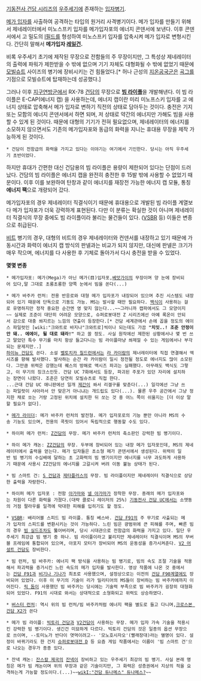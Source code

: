[[기동전사 건담 시리즈]]의 [[우주세기]]에 존재하는 [[입자병기]].
 
[[메가 입자]]를 사출하여 공격하는 타입의 원거리 사격병기이다. 메가 입자를 만들기 위해서 제네레이터에서 미노스프키 입자를 메가입자포의 에너지 콘덴서에 보낸다. 이후 콘덴서에서 고 밀도의 [[I필드]]를 형성하여 미노스프키 입자를 압축시켜 메가 입자로 변형시킨다. 간단히 말해서 '''메가입자 [[레일건]].'''

비록 우주세기 초기에 제작된 무장으로 전함들의 주 무장이지만, 그 특성상 제네레이터의 출력에 파워가 제한받을 수 밖에 없으며 기기 자체도 대형화될 수 밖에 없었기 때문에 [[모빌슈트]] 사이즈의 병기에 장비시키는 건 힘들었다.[* 허나 근성의 [[지온공국군]]은 [[곡그]]를 기점으로 모빌슈트에 탑재하는데 성공했다.]

그러나 이후 [[지구연방군]]에서 RX-78 [[건담]]의 무장으로 '''[[빔 라이플]]'''을 개발해낸다. 이 빔 라이플은 E-CAP(에너지 캡) 을 사용하는데, 에너지 캡이란 미리 미노프스키 입자를 고 에너지 상태로 압축해서 메가 입자로 변하기 직전의 상태로 담아두는 것이다. 충전은 기지 또는 모함의 에너지 콘덴서에서 하면 되며, 저 상태로 약간의 에너지만 가해도 빔을 사용할 수 있게 된 것이다. 때문에 대형의 기기가 전혀 필요없으며, 제네레이터의 에너지를 소모하지 않으면서도 기존의 메가입자포와 동급의 화력을 지니는 휴대용 무장을 제작 가능하게 된 것이다.

 * 건담이 전함급의 화력을 가지고 있다는 이야기는 여기에서 기인한다. 당시는 아직 우주세기 초반이었다.

하지만 휴대가 간편한 대신 건담용의 빔 라이플은 용량이 제한되어 있다는 단점이 드러났다. 건담의 빔 라이플은 에너지 캡을 완전히 충전한 후 15발 밖에 사용할 수 없었기 때문이다. 이후 이를 보완하여 탄창과 같이 에너지를 재장전 가능한 에너지 캡 모듈, 통칭 '''에너지 팩'''으로 개량되어 갔다.

메가입자포의 경우 제네레이터 직결식이기 때문에 휴대용으로 개발된 빔 라이플 계열보다 메가 입자포가 더욱 강력하게 표현된다. 다만 이 분류는 확실한 것이 아니며 제네레이터 직결식의 무장 중에도 빔 라이플이라 불리는 물건들이 있다. ([[VSBR]] 등) 이들은 변종으로 취급된다.

[[비트]] 병기의 경우, 대형의 비트의 경우 제네레이터와 컨덴서를 내장하고 있기 때문에 가동시간과 화력이 에너지 캡 방식의 판넬과는 비교가 되지 않지만, 대신에 판넬은 크기가 매우 작으며, 에너지를 다 사용한 후 기체로 돌아가서 다시 충전을 받을 수 있었다.

'''몇몇 변종'''
 * 메가입자포: 메가(Mega)가 아닌 메가(目)입자포,[[베앗가이]]의 무장이며 양 눈에 장비되어 있다,말 그대로 초롱초롱한 양쪽 눈에서 빔을 쏜다(...)

 * 메가 바주카 런처: 전용 반응로와 대형 메가 입자포가 내장되어 있으며 추진 시스템도 내장되어 있기 때문에 단독으로 기동도 가능. MS는 발사할 때만 필요하다. [[백식]]이 사용하는 걸로 유명하지만 정작 중요한 순간엔 영 맞지 않는다...~~그러니까 캡파에서도 그 모양이지~~ 실제로 조준이 대단히 어려운 모양으로, 슈퍼로봇대전 Z 시리즈에선 아예 록온이 안되서 감으로 대충 쏴지르는 느낌의 연출이 등장한다.[* 건담 세계관에서 손에 꼽을 정도의 에이스 파일럿인 [wiki:"크와트로 바지나"크와트로]씩이나 되는데도 가끔 '''"치잇..! 조준 안정이 안 돼.. 에에이, 될 대로 돼라!"''' 하고 쏠 정도. 사실 원작에선 제한된 상황에서나 몇 번 쓰고 말았던 특수 무기를 마치 항상 들고다니는 빔 라이플마냥 쏴제낄 수 있는 게임에서나 부각되는 문제지만..]
 [[하이뉴 건담]]도 쓴다. 소설 [[벨토치카 칠드런]]에서는 [[라 카이람]]의 제너레이터에 직접 연결해서 엑시즈를 향해 발사했다. 발사하는 순간 라 카이람이 일시 정전될 정도로 에너지도 많이 소모된다. 그만큼 위력은 강했는데 퀘스의 방해로 액시즈 파괴는 실패했다. 아무래도 백식도 그렇고, 이 무기의 징크스인듯. 건담 UC 7화에서도 등장, 파괴된 주포가 있던 자리에 설치하는 장면이 나왔다. 조준은 당연히 모빌슈츠로 직접 한다.
 ...근대 건담 UC 애니판에선 일개 [[제간]]이 쏴서 리겔구를 맞춘다(...) 일각에선 그냥 쓰는 파일럿이 샤아라서 안 맞은거 아니냐는 개드립도 있다(...). 물론 우주 공간에서 그냥 정지한 채로 쏘는 거랑 고정된 위치에 설치한 뒤 쏘는 것 중 어느 쪽이 쉬울지는 [더 이상 말할 필요가 없다].

 * [[메가 라이더]]: 메가 바주카 런처의 발전형. 메가 입자포로의 기능 뿐만 아니라 MS의 수송 기능도 있으며, 전용의 콕핏이 있어서 독립적으로 행동할 수도 있다.

 * 하이퍼 메가 런처: [[Z건담]]의 무장. 메가 바주카 런처의 축소판인 강력한 빔 병기이다.

 * 하이 메가 캐논: [[ZZ건담]]의 무장. 두부에 장비되어 있는 내장 메가 입자포인데, MS의 제네레이터에서 출력을 얻는다. 메가 입자들은 초소형 메가 콘덴서에서 생성된다. 위력이 일반 빔 병기의 수십배에 달하는 초 고화력의 빔 병기이지만 에너지를 너무 과도하게 사용하기 때문에 사용시 ZZ건담의 에너지를 고갈시켜 버려 이동 불능 상태가 된다.

 * 빔 스마트 건: [[S 건담]]과 [[제타플러스]]의 무장. 빔 라이플이지만 제네레이터 직결식으로 상당한 출력을 자랑한다.

 * 하이퍼 메가 입자포 : 전함 [[아가마]]와 [[넬 아가마]]가 장착한 무장. 종래의 메가 입자포와는 차원이 다른 화력을 가졌다.(대략 콜로니 레이저의 25%) [[기동전사 건담 UC]]에서는 소맷동의 거점 팔라우를 일격에 막대한 피해를 입히기도 할 정도.

 * [[VSBR]]: 배리어블 스피드 빔 라이플. 통칭 베스바. [[건담 F91]]의 주 무기로 사출되는 메가 입자의 스피드를 변환시키는 것이 가능하다. 느린 빔은 광범위에 큰 피해를 주며, 빠른 빔의 경우 [[빔 실드]]조차도 뚫어버리며, 당시 시대관으로 전함급의 화력을 가지고 있다. 일단 우주세기 최강급 빔 병기 중 하나. 빔 라이플이라고 불리지만 제네레이터 직결식이며 MS의 무버블 프레임에 통합되어 있으며, 아포지 모터가 장비되어 MS의 운동성을 증가시켜준다. [[V2 어설트 건담]]도 장비한다.

 * 빔 런처, 빔 바주카: 에너지 팩 방식을 사용하는 빔 병기로, 빔의 속도 조절 기술을 적용해서 파괴력을 증가시킨 느린 속도의 메가 입자를 발사한다. 영상 작품에 나온 것 중에서는 [[건담 F91]]과 [[비기나 기나]]가 최초로 사용했으며, 설정상으로는 이전의 [[건담 F90]]계열에도 장비되어 있었다. 이후 이 무기의 기술이 리가 밀리티어의 MS들이 장비하는 빔 바주카에까지 이어진다. [[릭 돔]]이 사용했던 빔 바주카는 당시에는 기술력 부족으로 빔 바주카가 굉장히 대형화되어 있었다. F91의 시대로 와서는 상대적으로 소형화되고 위력도 상승하였다.

 * [[버스터 런처]]: 역시 위의 빔 런처/빔 바주카처럼 에너지 팩을 별도로 들고 다니며,[[크로스본 건담 X2]]가 쓴다

 * 메가 빔 라이플: [[빅토리 건담]]과 [[V2건담]]이 사용하는 무장. 메가 입자 가속 기술을 적용시킨 강력한 빔 병기이다. 생긴건 미묘하게 다르다. 빅토리 건담의 것은 일종의 옵션 무장으로 쓰이며, --토미노가 반다이 엿먹이려고-- '모노호시자오'(빨래장대)라는 별명이 있다. 설정이 바뀌기라도 한 건지 [[슈퍼로봇대전 D]] 등 요즘 게임 작품에서는 이름이 '빔 스마트 건'으로 나오는 경우가 종종 있다.

 * 잔넥 캐논: [[잔스칼 제국]]의 [[잔넥]]이 장비하고 있는 우주세기 최강의 빔 병기. 사실 본래 명칭은 메가 빔 캐논이며 위의 무장과 같은 기술이지만, 그 화력은 성층권에서 지상의 적을 요격하는게 가능할 정도이다.(...)~~[[wikI:"건담 듀나메스" 듀나메스?]]~~
